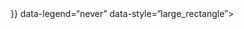 ::: {.citations-counter}
<span class="__dimensions_badge_embed__" data-doi={{< meta doi-for-citation-count >}} data-legend="never" data-style="large_rectangle"></span><script async src="https://badge.dimensions.ai/badge.js" charset="utf-8"></script>
:::